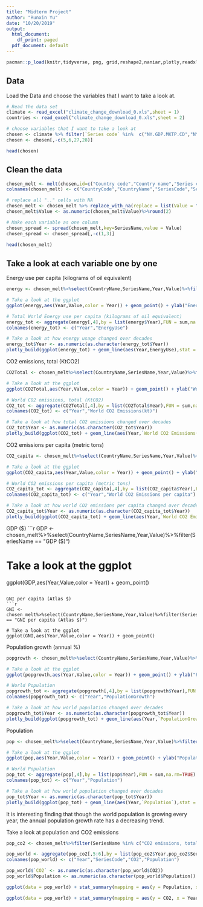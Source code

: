 ```yaml
---
title: "Midterm Project"
author: "Runxin Yu"
date: "10/20/2019"
output: 
  html_document:
    df_print: paged
  pdf_document: default
---
```


```r
pacman::p_load(knitr,tidyverse, png, grid,reshape2,naniar,plotly,readxl)
```

## Data

Load the Data and choose the variables that I want to take a look at.
```r
# Read the data set
climate <- read_excel("climate_change_download_0.xls",sheet = 1)
countries <- read_excel("climate_change_download_0.xls",sheet = 2)

# choose variables that I want to take a look at 
chosen <- climate %>% filter(`Series code` %in%  c("NY.GDP.MKTP.CD","NY.GNP.PCAP.CD","EG.USE.PCAP.KG.OE","SP.POP.TOTL","EN.ATM.CO2E.PC","EN.ATM.CO2E.KT","SP.POP.GROW"))
chosen <- chosen[,-c(5,6,27,28)]

head(chosen)
```

## Clean the data

```r
chosen_melt <- melt(chosen,id=c("Country code","Country name","Series code","Series name"))
colnames(chosen_melt) <- c("CountryCode","CountryName","SeriesCode","SeriesName","Year","Value")

# replace all ".." cells with NA
chosen_melt <- chosen_melt %>% replace_with_na(replace = list(Value = ".."))
chosen_melt$Value <- as.numeric(chosen_melt$Value)%>%round(2)

# Make each variable as one column
chosen_spread <- spread(chosen_melt,key=SeriesName,value = Value)
chosen_spread <- chosen_spread[,-c(1,3)]

head(chosen_melt)
```

## Take a look at each variable one by one

Energy use per capita (kilograms of oil equivalent)	
```r
energy <- chosen_melt%>%select(CountryName,SeriesName,Year,Value)%>%filter(SeriesName == "Energy use per capita (kilograms of oil equivalent)")

# Take a look at the ggplot
ggplot(energy,aes(Year,Value,color = Year)) + geom_point() + ylab("Energy Use")

# Total World Energy use per capita (kilograms of oil equivalent)
energy_tot <- aggregate(energy[,4],by = list(energy$Year),FUN = sum,na.rm=TRUE)
colnames(energy_tot) <- c("Year","EnergyUse")

# Take a look at how energy usage changed over decades
energy_tot$Year <- as.numeric(as.character(energy_tot$Year))
plotly_build(ggplot(energy_tot) + geom_line(aes(Year,EnergyUse),stat = "identity") + geom_point(aes(Year,EnergyUse)) + xlab("Year") + ylab("Energy Use"))
```

CO2 emissions, total (KtCO2)
```r
CO2Total <- chosen_melt%>%select(CountryName,SeriesName,Year,Value)%>%filter(SeriesName == "CO2 emissions, total (KtCO2)",Year != 2009)

# Take a look at the ggplot
ggplot(CO2Total,aes(Year,Value,color = Year)) + geom_point() + ylab("World CO2 Emissions(kt)")

# World CO2 emissions, total (KtCO2)
CO2_tot <- aggregate(CO2Total[,4],by = list(CO2Total$Year),FUN = sum,na.rm=TRUE)
colnames(CO2_tot) <- c("Year","World CO2 Emissions(kt)")

# Take a look at how total CO2 emissions changed over decades
CO2_tot$Year <- as.numeric(as.character(CO2_tot$Year))
plotly_build(ggplot(CO2_tot) + geom_line(aes(Year,`World CO2 Emissions(kt)`),stat = "identity") + geom_point(aes(Year,`World CO2 Emissions(kt)`)) + xlab("Year") + ylab("World CO2 Emissions(kt)"))
```

CO2 emissions per capita (metric tons)
```r
CO2_capita <- chosen_melt%>%select(CountryName,SeriesName,Year,Value)%>%filter(SeriesName == "CO2 emissions per capita (metric tons)",Year != 2009)

# Take a look at the ggplot
ggplot(CO2_capita,aes(Year,Value,color = Year)) + geom_point() + ylab("World CO2 Emissions per capita")

# World CO2 emissions per capita (metric tons)
CO2_capita_tot <- aggregate(CO2_capita[,4],by = list(CO2_capita$Year),FUN = sum,na.rm=TRUE)
colnames(CO2_capita_tot) <- c("Year","World CO2 Emissions per capita")

# Take a look at how world CO2 emissions per capita changed over decades
CO2_capita_tot$Year <- as.numeric(as.character(CO2_capita_tot$Year))
plotly_build(ggplot(CO2_capita_tot) + geom_line(aes(Year,`World CO2 Emissions per capita`),stat = "identity") + geom_point(aes(Year,`World CO2 Emissions per capita`)) + xlab("Year") + ylab("World CO2 Emissions per capita"))
```

GDP ($)
```r
GDP <- chosen_melt%>%select(CountryName,SeriesName,Year,Value)%>%filter(SeriesName == "GDP ($)")

# Take a look at the ggplot
ggplot(GDP,aes(Year,Value,color = Year)) + geom_point()
```

GNI per capita (Atlas $)	
```r
GNI <- chosen_melt%>%select(CountryName,SeriesName,Year,Value)%>%filter(SeriesName == "GNI per capita (Atlas $)")

# Take a look at the ggplot
ggplot(GNI,aes(Year,Value,color = Year)) + geom_point()
```

Population growth (annual %)
```r
popgrowth <- chosen_melt%>%select(CountryName,SeriesName,Year,Value)%>%filter(SeriesName == "Population growth (annual %)")

# Take a look at the ggplot
ggplot(popgrowth,aes(Year,Value,color = Year)) + geom_point() + ylab("Population Growth")

# World Population
popgrowth_tot <- aggregate(popgrowth[,4],by = list(popgrowth$Year),FUN = mean,na.rm=TRUE)
colnames(popgrowth_tot) <- c("Year","PopulationGrowth")

# Take a look at how world population changed over decades
popgrowth_tot$Year <- as.numeric(as.character(popgrowth_tot$Year))
plotly_build(ggplot(popgrowth_tot) + geom_line(aes(Year,`PopulationGrowth`),stat = "identity") + geom_point(aes(Year,`PopulationGrowth`))+ xlab("Year") + ylab("Population Growth"))
```

Population
```r
pop <- chosen_melt%>%select(CountryName,SeriesName,Year,Value)%>%filter(SeriesName == "Population")

# Take a look at the ggplot
ggplot(pop,aes(Year,Value,color = Year)) + geom_point() + ylab("Population")

# World Population
pop_tot <- aggregate(pop[,4],by = list(pop$Year),FUN = sum,na.rm=TRUE)
colnames(pop_tot) <- c("Year","Population")

# Take a look at how world population changed over decades
pop_tot$Year <- as.numeric(as.character(pop_tot$Year))
plotly_build(ggplot(pop_tot) + geom_line(aes(Year,`Population`),stat = "identity") + geom_point(aes(Year,`Population`)) + xlab("Year") + ylab("Population"))

```

It is interesting finding that though the world population is growing every year, the annual population growth rate has a decreasing trend.

Take a look at population and CO2 emissions
```r
pop_co2 <- chosen_melt%>%filter(SeriesName %in% c("CO2 emissions, total (KtCO2)","Population"),Year != 2009)%>%spread(key=SeriesName,value = Value)

pop_world <- aggregate(pop_co2[,5:6],by = list(pop_co2$Year,pop_co2$SeriesCode),FUN = sum,na.rm=TRUE)
colnames(pop_world) <- c("Year","SeriesCode","CO2","Population")

pop_world$`CO2` <- as.numeric(as.character(pop_world$CO2))
pop_world$Population <- as.numeric(as.character(pop_world$Population))

ggplot(data = pop_world) + stat_summary(mapping = aes(y = Population, x = Year,color = Year),fun.ymin = min,fun.ymax = max,fun.y = median)

ggplot(data = pop_world) + stat_summary(mapping = aes(y = CO2, x = Year,color = Year),fun.ymin = min,fun.ymax = max,fun.y = median)

```












